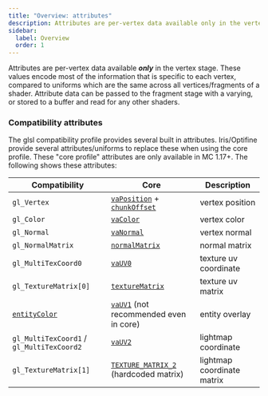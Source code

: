 ```yaml
---
title: "Overview: attributes"
description: Attributes are per-vertex data available only in the vertex stage. 
sidebar:
  label: Overview
  order: 1
---
```


Attributes are per-vertex data available ***only*** in the vertex stage. These values encode most of the information that is specific to each vertex, compared to uniforms which are the same across all vertices/fragments of a shader. Attribute data can be passed to the fragment stage with a varying, or stored to a buffer and read for any other shaders.


### Compatibility attributes
The glsl compatibility profile provides several built in attributes. Iris/Optifine provide several attributes/uniforms to replace these when using the core profile. These "core profile" attributes are only available in MC 1.17+. The following shows these attributes:

| Compatibility                                              | Core                                                                                                          | Description                |
| ---------------------------------------------------------- | ------------------------------------------------------------------------------------------------------------- | -------------------------- |
| `gl_Vertex`                                                | [`vaPosition`](/reference/attributes/vaposition) + [`chunkOffset`](/reference/uniforms/rendering#chunkoffset) | vertex position            |
| `gl_Color`                                                 | [`vaColor`](/reference/attributes/vacolor)                                                                    | vertex color               |
| `gl_Normal`                                                | [`vaNormal`](/reference/attributes/vanormal)                                                                  | vertex normal              |
| `gl_NormalMatrix`                                          | [`normalMatrix`](/reference/uniforms/matrices#normalmatrix)                                                   | normal matrix              |
| `gl_MultiTexCoord0`                                        | [`vaUV0`](/reference/attributes/vauv0)                                                                        | texture uv coordinate      |
| `gl_TextureMatrix[0]`                                      | [`textureMatrix`](/reference/uniforms/matrices#texturematrix)                                                 | texture uv matrix          |
| [`entityColor`](/reference/uniforms/rendering#entitycolor) | [`vaUV1`](/reference/attributes/vauv1) (not recommended even in core)                                         | entity overlay             |
| `gl_MultiTexCoord1` / `gl_MultiTexCoord2`                  | [`vaUV2`](/reference/attributes/vauv2)                                                                        | lightmap coordinate        |
| `gl_TextureMatrix[1]`                                      | [`TEXTURE_MATRIX_2`](/reference/attributes/vauv2) (hardcoded matrix)                                          | lightmap coordinate matrix |